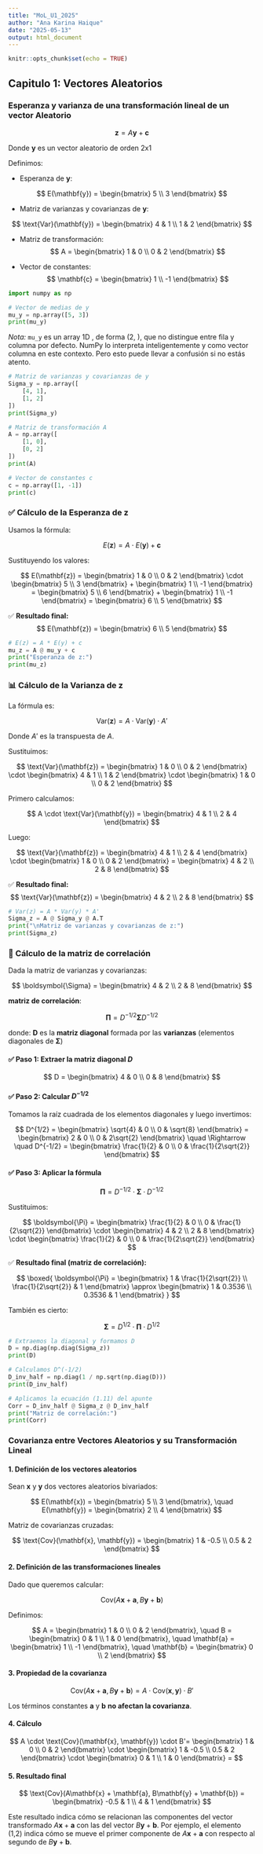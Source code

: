 ```yaml
---
title: "MoL_U1_2025"
author: "Ana Karina Haique"
date: "2025-05-13"
output: html_document
---
```


```r
knitr::opts_chunk$set(echo = TRUE)
```

## Capitulo 1: Vectores Aleatorios

### Esperanza y varianza de una transformación lineal de un vector Aleatorio


$$
\mathbf{z} = A \mathbf{y} + \mathbf{c}
$$

Donde $\mathbf{y}$ es un vector aleatorio de orden 2x1

Definimos:

- Esperanza de $\mathbf{y}$:

$$
  E(\mathbf{y}) = \begin{bmatrix} 5 \\ 3 \end{bmatrix}
$$

- Matriz de varianzas y covarianzas de $\mathbf{y}$:

$$
  \text{Var}(\mathbf{y}) = \begin{bmatrix} 4 & 1 \\ 1 & 2 \end{bmatrix}
$$
  
- Matriz de transformación:
$$
  A = \begin{bmatrix} 1 & 0 \\ 0 & 2 \end{bmatrix}
$$

- Vector de constantes:
$$
  \mathbf{c} = \begin{bmatrix} 1 \\ -1 \end{bmatrix}
$$
  
```python
import numpy as np
```

```python
# Vector de medias de y
mu_y = np.array([5, 3])
print(mu_y)
```

_Nota:_ `mu_y` es un array 1D , de forma (2, ), que no distingue entre fila y columna por defecto. NumPy lo interpreta inteligentemente y como vector columna en este contexto. Pero esto puede llevar a confusión si no estás atento.
 
```python
# Matriz de varianzas y covarianzas de y
Sigma_y = np.array([
    [4, 1],
    [1, 2]
])
print(Sigma_y)
```

 
```python
# Matriz de transformación A
A = np.array([
    [1, 0],
    [0, 2]
])
print(A)
```
  
```python
# Vector de constantes c
c = np.array([1, -1])
print(c)
```

### ✅ Cálculo de la Esperanza de $\mathbf{z}$

Usamos la fórmula:

$$
E(\mathbf{z}) = A \cdot E(\mathbf{y}) + \mathbf{c}
$$

Sustituyendo los valores:

$$
E(\mathbf{z}) =
\begin{bmatrix} 1 & 0 \\ 0 & 2 \end{bmatrix}
\cdot
\begin{bmatrix} 5 \\ 3 \end{bmatrix}
+
\begin{bmatrix} 1 \\ -1 \end{bmatrix}
=
\begin{bmatrix} 5 \\ 6 \end{bmatrix}
+
\begin{bmatrix} 1 \\ -1 \end{bmatrix}
=
\begin{bmatrix} 6 \\ 5 \end{bmatrix}
$$

✅ **Resultado final:**
$$
E(\mathbf{z}) = \begin{bmatrix} 6 \\ 5 \end{bmatrix}
$$

```python
# E(z) = A * E(y) + c
mu_z = A @ mu_y + c
print("Esperanza de z:")
print(mu_z)
```


### 📊 Cálculo de la Varianza de $\mathbf{z}$

La fórmula es:

$$
\text{Var}(\mathbf{z}) = A \cdot \text{Var}(\mathbf{y}) \cdot A'
$$

Donde $A'$ es la transpuesta de $A$.

Sustituimos:

$$
\text{Var}(\mathbf{z}) =
\begin{bmatrix} 1 & 0 \\ 0 & 2 \end{bmatrix}
\cdot
\begin{bmatrix} 4 & 1 \\ 1 & 2 \end{bmatrix}
\cdot
\begin{bmatrix} 1 & 0 \\ 0 & 2 \end{bmatrix}
$$

Primero calculamos:

$$
A \cdot \text{Var}(\mathbf{y}) =
\begin{bmatrix} 4 & 1 \\ 2 & 4 \end{bmatrix}
$$

Luego:

$$
\text{Var}(\mathbf{z}) =
\begin{bmatrix} 4 & 1 \\ 2 & 4 \end{bmatrix}
\cdot
\begin{bmatrix} 1 & 0 \\ 0 & 2 \end{bmatrix}
=
\begin{bmatrix} 4 & 2 \\ 2 & 8 \end{bmatrix}
$$

✅ **Resultado final:**
$$
\text{Var}(\mathbf{z}) = \begin{bmatrix} 4 & 2 \\ 2 & 8 \end{bmatrix}
$$

```python
# Var(z) = A * Var(y) * A'
Sigma_z = A @ Sigma_y @ A.T
print("\nMatriz de varianzas y covarianzas de z:")
print(Sigma_z)
```

### 📌 Cálculo de la matriz de correlación

Dada la matriz de varianzas y covarianzas:

$$
\boldsymbol{\Sigma} =
\begin{bmatrix}
4 & 2 \\
2 & 8
\end{bmatrix}
$$

**matriz de correlación**:

$$
\boldsymbol{\Pi} = D^{-1/2} \boldsymbol{\Sigma} D^{-1/2}
$$

donde:
$\mathbf{D}$ es la **matriz diagonal** formada por las **varianzas** (elementos diagonales de $\boldsymbol{\Sigma}$)



#### ✅ Paso 1: Extraer la matriz diagonal $D$

$$
D =
\begin{bmatrix}
4 & 0 \\
0 & 8
\end{bmatrix}
$$

#### ✅ Paso 2: Calcular $D^{-1/2}$

Tomamos la raíz cuadrada de los elementos diagonales y luego invertimos:

$$
D^{1/2} =
\begin{bmatrix}
\sqrt{4} & 0 \\
0 & \sqrt{8}
\end{bmatrix}
=
\begin{bmatrix}
2 & 0 \\
0 & 2\sqrt{2}
\end{bmatrix}
\quad \Rightarrow \quad
D^{-1/2} =
\begin{bmatrix}
\frac{1}{2} & 0 \\
0 & \frac{1}{2\sqrt{2}}
\end{bmatrix}
$$

#### ✅ Paso 3: Aplicar la fórmula

$$
\boldsymbol{\Pi} = D^{-1/2} \cdot \boldsymbol{\Sigma} \cdot D^{-1/2}
$$

Sustituimos:

$$
\boldsymbol{\Pi} =
\begin{bmatrix}
\frac{1}{2} & 0 \\
0 & \frac{1}{2\sqrt{2}}
\end{bmatrix}
\cdot
\begin{bmatrix}
4 & 2 \\
2 & 8
\end{bmatrix}
\cdot
\begin{bmatrix}
\frac{1}{2} & 0 \\
0 & \frac{1}{2\sqrt{2}}
\end{bmatrix}
$$

✅ **Resultado final (matriz de correlación):**

$$
\boxed{
\boldsymbol{\Pi} =
\begin{bmatrix}
1 & \frac{1}{2\sqrt{2}} \\
\frac{1}{2\sqrt{2}} & 1
\end{bmatrix}
\approx
\begin{bmatrix}
1 & 0.3536 \\
0.3536 & 1
\end{bmatrix}
}
$$

También es cierto:

$$
\boldsymbol{\Sigma} = D^{1/2} \cdot  \boldsymbol{\Pi}  \cdot D^{1/2}
$$

```python
# Extraemos la diagonal y formamos D
D = np.diag(np.diag(Sigma_z))
print(D)
```

```python
# Calculamos D^(-1/2)
D_inv_half = np.diag(1 / np.sqrt(np.diag(D)))
print(D_inv_half)
```

```python
# Aplicamos la ecuación (1.11) del apunte
Corr = D_inv_half @ Sigma_z @ D_inv_half
print("Matriz de correlación:")
print(Corr)
```

### Covarianza entre Vectores Aleatorios y su Transformación Lineal

#### 1. Definición de los vectores aleatorios

Sean $\mathbf{x}$ y $\mathbf{y}$ dos vectores aleatorios bivariados:

$$
E(\mathbf{x}) = \begin{bmatrix} 5 \\ 3 \end{bmatrix}, \quad
E(\mathbf{y}) = \begin{bmatrix} 2 \\ 4 \end{bmatrix}
$$

Matriz de covarianzas cruzadas:

$$
\text{Cov}(\mathbf{x}, \mathbf{y}) =
\begin{bmatrix}
1 & -0.5 \\
0.5 & 2
\end{bmatrix}
$$

#### 2. Definición de las transformaciones lineales

Dado que queremos calcular:

$$
\text{Cov}(A\mathbf{x} + \mathbf{a}, B\mathbf{y} + \mathbf{b})
$$

Definimos:

$$
A = \begin{bmatrix} 1 & 0 \\ 0 & 2 \end{bmatrix}, \quad
B = \begin{bmatrix} 0 & 1 \\ 1 & 0 \end{bmatrix}, \quad
\mathbf{a} = \begin{bmatrix} 1 \\ -1 \end{bmatrix}, \quad
\mathbf{b} = \begin{bmatrix} 0 \\ 2 \end{bmatrix}
$$

#### 3. Propiedad de la covarianza

$$
\text{Cov}(A\mathbf{x} + \mathbf{a}, B\mathbf{y} + \mathbf{b}) = A \cdot \text{Cov}(\mathbf{x}, \mathbf{y}) \cdot B'
$$

Los términos constantes $\mathbf{a}$ y $\mathbf{b}$ **no afectan la covarianza**.

#### 4. Cálculo

$$
A \cdot \text{Cov}(\mathbf{x}, \mathbf{y}) \cdot B'=
\begin{bmatrix}
1 & 0 \\
0 & 2
\end{bmatrix}
\cdot
\begin{bmatrix}
1 & -0.5 \\
0.5 & 2
\end{bmatrix}
\cdot
\begin{bmatrix}
0 & 1 \\
1 & 0
\end{bmatrix}
=
$$


#### 5. Resultado final

$$
\text{Cov}(A\mathbf{x} + \mathbf{a}, B\mathbf{y} + \mathbf{b}) =
\begin{bmatrix}
-0.5 & 1 \\
4 & 1
\end{bmatrix}
$$

Este resultado indica cómo se relacionan las componentes del vector transformado $A\mathbf{x} + \mathbf{a}$ con las del vector $B\mathbf{y} + \mathbf{b}$. Por ejemplo, el elemento (1,2) indica cómo se mueve el primer componente de $A\mathbf{x} + \mathbf{a}$ con respecto al segundo de $B\mathbf{y} + \mathbf{b}$.


```python

```


